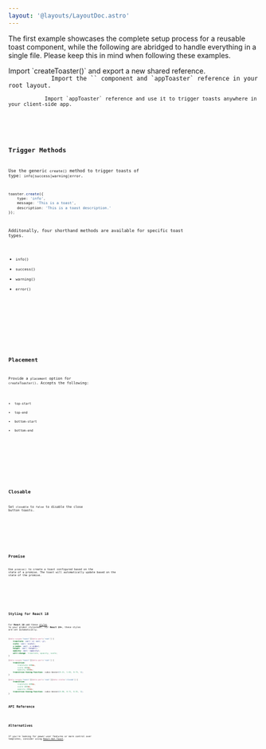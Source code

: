 ```yaml
---
layout: '@layouts/LayoutDoc.astro'
---
```





The first example showcases the complete setup process for a reusable toast component, while the following are abridged to handle everything in a single file. Please keep this in mind when following these examples.

<Preview client:load>
	<Fragment slot="preview">
		<Example client:visible />
	</Fragment>
	<Fragment slot="code">
		<div class="space-y-4">
			Import `createToaster()` and export a new shared reference.
			<Code code={ToasterReuseUtil} lang="ts" />
			Import the `<Toaster>` component and `appToaster` reference in your root layout.
			<Code code={ExampleReuseLayoutRaw} lang="tsx" />
			Import `appToaster` reference and use it to trigger toasts anywhere in your client-side app.
			<Code code={ExampleReusePageRaw} lang="tsx" />
		</div>
	</Fragment>
</Preview>

## Trigger Methods

Use the generic `create()` method to trigger toasts of type: `info|success|warning|error`.

```ts
toaster.create({
	type: 'info',
	message: 'This is a toast',
	description: 'This is a toast description.'
});
```

Additonally, four shorthand methods are available for specific toast types.

- `info()`
- `success()`
- `warning()`
- `error()`

<Preview client:load>
	<Fragment slot="preview">
		<ExampleType client:visible />
	</Fragment>
	<Fragment slot="code">
		<Code code={ExampleTypeRaw} lang="tsx" />
	</Fragment>
</Preview>

## Placement

Provide a `placement` option for `createToaster()`. Accepts the following:

- `top-start`
- `top-end`
- `bottom-start`
- `bottom-end`

<Preview client:load>
	<Fragment slot="preview">
		<ExamplePlacement client:visible />
	</Fragment>
	<Fragment slot="code">
		<Code code={ExamplePlacementRaw} lang="tsx" />
	</Fragment>
</Preview>

## Closable

Set `closable` to `false` to disable the close button toasts.

<Preview client:load>
	<Fragment slot="preview">
		<ExampleClosable client:visible closable={false} />
	</Fragment>
	<Fragment slot="code">
		<Code code={ExampleClosableRaw} lang="tsx" />
	</Fragment>
</Preview>

## Promise

Use `promise()` to create a toast configured based on the state of a promise. The toast will automatically update based on the state of the promise.

<Preview client:load>
	<Fragment slot="preview">
		<ExamplePromise client:visible />
	</Fragment>
	<Fragment slot="code">
		<Code code={ExamplePromiseRaw} lang="tsx" />
	</Fragment>
</Preview>

## Styling for React 18

For **React 18** add these [styles](https://zagjs.com/components/react/toast#requirement) to your global stylesheet.
For **React 19+**, these styles are set automatically.

```css title="styles.css"
[data-scope='toast'][data-part='root'] {
	translate: var(--x) var(--y);
	scale: var(--scale);
	z-index: var(--z-index);
	height: var(--height);
	opacity: var(--opacity);
	will-change: translate, opacity, scale;
}

[data-scope='toast'][data-part='root'] {
	transition:
		translate 400ms,
		scale 400ms,
		opacity 400ms;
	transition-timing-function: cubic-bezier(0.21, 1.02, 0.73, 1);
}

[data-scope='toast'][data-part='root'][data-state='closed'] {
	transition:
		translate 400ms,
		scale 400ms,
		opacity 200ms;
	transition-timing-function: cubic-bezier(0.06, 0.71, 0.55, 1);
}
```

## API Reference

<ApiTable />

## Alternatives

If you're looking for power user features or more control over templates, consider using [React-Hot-Toast](https://react-hot-toast.com/).
